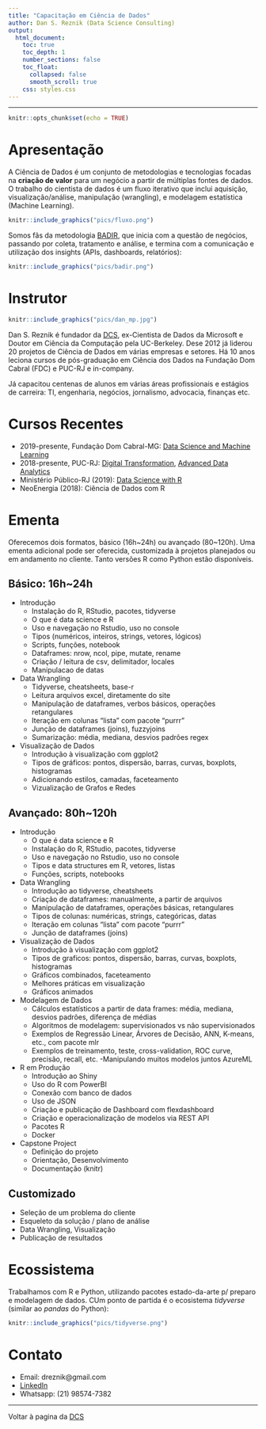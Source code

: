 ```yaml
---
title: "Capacitação em Ciência de Dados"
author: Dan S. Reznik (Data Science Consulting)
output:
  html_document:
    toc: true
    toc_depth: 1
    number_sections: false
    toc_float:
      collapsed: false
      smooth_scroll: true
    css: styles.css
--- 
```

***
```r
knitr::opts_chunk$set(echo = TRUE)
```

# Apresentação

A Ciência de Dados é um conjunto de metodologias e tecnologias focadas na **criação de valor** para um negócio a partir de múltiplas fontes de dados. O trabalho do cientista de dados é um fluxo iterativo que inclui aquisição, visualização/análise, manipulação (wrangling), e modelagem estatística (Machine Learning).

```r
knitr::include_graphics("pics/fluxo.png")
```

Somos fãs da metodologia [BADIR](https://aryng.com/aryng_BADIR_advantage), que inicia com a questão de negócios, passando por coleta, tratamento e análise, e termina com a comunicação e utilização dos insights (APIs, dashboards, relatórios):

```r
knitr::include_graphics("pics/badir.png")
```

# Instrutor

```r
knitr::include_graphics("pics/dan_mp.jpg")
```

Dan S. Reznik é fundador da [DCS](index.html), ex-Cientista de Dados da Microsoft e Doutor em Ciência da Computação pela UC-Berkeley. Dese 2012 já liderou 20 projetos de Ciência de Dados em várias empresas e setores. Há 10 anos leciona cursos de pós-graduação em Ciência dos Dados na Fundação Dom Cabral (FDC) e PUC-RJ e in-company.

Já capacitou centenas de alunos em várias áreas profissionais e estágios de carreira: TI, engenharia, negócios, jornalismo, advocacia, finanças etc.

# Cursos Recentes

- 2019-presente, Fundação Dom Cabral-MG: [Data Science and Machine Learning](docs/fdc_slides.pdf)
- 2018-presente, PUC-RJ: [Digital Transformation](http://ecoa.usuarios.rdc.puc-rio.br/mdt/), [Advanced Data Analytics](http://www.cce.puc-rio.br/sitecce/website/website.dll/folder?nCurso=data-analytics:-mining,-predictive,-text-(e)-big-data-analytics)
- Ministério Público-RJ (2019): [Data Science with R](https://dan-reznik.github.io/MPRJ-Main/)
- NeoEnergia (2018): Ciência de Dados com R

# Ementa {.tabset .tabset-fade .tabset-pills}

Oferecemos dois formatos, básico (16h~24h) ou avançado (80~120h). Uma ementa adicional pode ser oferecida, customizada à projetos planejados ou em andamento no cliente. Tanto versões R como Python estão disponíveis.

## Básico: 16h~24h

- Introdução
  - Instalação do R, RStudio, pacotes, tidyverse
  - O que é data science e R
  - Uso e navegação no Rstudio, uso no console
  - Tipos (numéricos, inteiros, strings, vetores, lógicos)
  - Scripts, funções, notebook
  - Dataframes: nrow, ncol, pipe, mutate, rename
  - Criação / leitura de csv, delimitador, locales
  - Manipulacao de datas

- Data Wrangling
  - Tidyverse, cheatsheets, base-r
  - Leitura arquivos excel, diretamente do site
  - Manipulação de dataframes, verbos básicos, operações retangulares
  - Iteração em colunas "lista" com pacote "purrr"
  - Junção de dataframes (joins), fuzzyjoins
  - Sumarização: média, mediana, desvios padrões
regex

- Visualização de Dados
  - Introdução à visualização com ggplot2
  - Tipos de gráficos: pontos, dispersão, barras, curvas, boxplots, histogramas
  - Adicionando estilos, camadas, faceteamento
  - Vizualização de Grafos e Redes
  
## Avançado: 80h~120h

- Introdução
  - O que é data science e R
  - Instalação do R, RStudio, pacotes, tidyverse
  - Uso e navegação no Rstudio, uso no console
  - Tipos e data structures em R, vetores, listas
  - Funções, scripts, notebooks

- Data Wrangling
  - Introdução ao tidyverse, cheatsheets
  - Criação de dataframes: manualmente, a partir de arquivos
  - Manipulação de dataframes, operações básicas, retangulares
  - Tipos de colunas: numéricas, strings, categóricas, datas
  - Iteração em colunas "lista" com pacote "purrr"
  - Junção de dataframes (joins)
  
- Visualização de Dados
  - Introdução à visualização com ggplot2
  - Tipos de graficos: pontos, dispersão, barras, curvas, boxplots, histogramas
  - Gráficos combinados, faceteamento
  - Melhores práticas em visualização
  - Gráficos animados
  
- Modelagem de Dados
  - Cálculos estatísticos a partir de data frames: média, mediana, desvios padrões, diferença de médias
  - Algoritmos de modelagem: supervisionados vs não supervisionados
  - Exemplos de Regressão Linear, Árvores de Decisão, ANN, K-means, etc., com pacote mlr
  - Exemplos de treinamento, teste, cross-validation, ROC curve, precisão, recall, etc.
  -Manipulando muitos modelos juntos
AzureML

- R em Produção
  - Introdução ao Shiny
  - Uso do R com PowerBI
  - Conexão com banco de dados
  - Uso de JSON
  - Criação e publicação de Dashboard com flexdashboard
  - Criação e operacionalização de modelos via REST API
  - Pacotes R
  - Docker
  
- Capstone Project
  - Definição do projeto
  - Orientação, Desenvolvimento
  - Documentação (knitr)
  
## Customizado

- Seleção de um problema do cliente
- Esqueleto da solução / plano de análise
- Data Wrangling, Visualização
- Publicação de resultados

# Ecossistema

Trabalhamos com R e Python, utilizando pacotes estado-da-arte p/ preparo e modelagem de dados. CUm ponto de partida é o ecosistema *tidyverse* (similar ao *pandas* do Python):

```r
knitr::include_graphics("pics/tidyverse.png")
```


# Contato

- Email: dreznik@gmail.com
- [LinkedIn](https://www.linkedin.com/in/dan-s-reznik-phd-bb49133/)  
- Whatsapp: (21) 98574-7382

***

Voltar à pagina da [DCS](index.html)